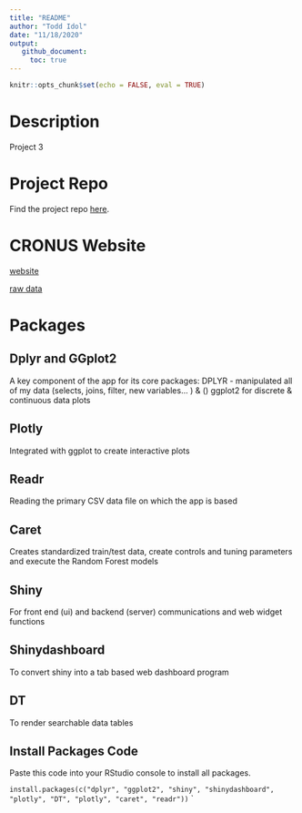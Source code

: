 ```yaml
---
title: "README"
author: "Todd Idol"
date: "11/18/2020"
output: 
   github_document:
     toc: true
---
```


```r
knitr::opts_chunk$set(echo = FALSE, eval = TRUE)
```
# Description

Project 3

# Project Repo

Find the project repo [here](https://github.com/tkidol/tkidol-ST558-Project3.1).

# CRONUS Website

[website](https://corgis-edu.github.io/corgis/csv/county_demographics/)

[raw data](https://corgis-edu.github.io/corgis/datasets/csv/county_demographics/county_demographics.csv)

# Packages

## Dplyr and GGplot2

A key component of the app for its core packages: DPLYR - manipulated all of my data (selects, joins, filter, new variables... ) & () ggplot2 for discrete & continuous data plots

## Plotly

Integrated with ggplot to create interactive plots

## Readr

Reading the primary CSV data file on which the app is based

## Caret

Creates standardized train/test data, create controls and tuning parameters and execute the Random Forest models

## Shiny

For front end (ui) and backend (server) communications and web widget functions 

## Shinydashboard 

To convert shiny into a tab based web dashboard program

## DT

To render searchable data tables 

## Install Packages Code

Paste this code into your RStudio console to install all packages.

`install.packages(c("dplyr", "ggplot2", "shiny", "shinydashboard", "plotly", "DT", "plotly", "caret", "readr"))`
`
